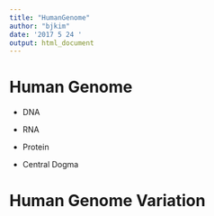 ```yaml
---
title: "HumanGenome"
author: "bjkim"
date: '2017 5 24 '
output: html_document
---
```


# Human Genome


- DNA

- RNA

- Protein

- Central Dogma

# Human Genome Variation